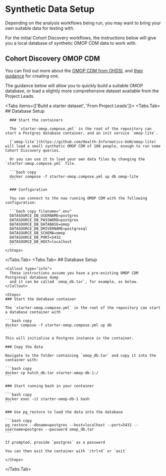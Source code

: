 
# Synthetic Data Setup

Depending on the analysis workflows being run, you may want to bring your own suitable data for testing with.

For the initial Cohort Discovery workflows, the instructions below will give you a local database of synthetic OMOP CDM data to work with.

## Cohort Discovery OMOP CDM

You can find out more about the [OMOP CDM from OHDSI](https://www.ohdsi.org/data-standardization/), and [their guidance](https://github.com/OHDSI/Vocabulary-v5.0/wiki/General-Structure,-Download-and-Use) for creating one.

The guidance below will allow you to quickly build a suitable OMOP database, or load a slightly more comprehensive dataset available from the Project Leads.

<Tabs items={['Build a starter dataset', 'From Project Leads']}>
  <Tabs.Tab>
    ## Database Setup
    <Steps>

      ### Start the containers

      The `starter-omop.compose.yml` in the root of the repository can start a Postgres database container, and an init service `omop-lite`.

      [`omop-lite`](https://github.com/Health-Informatics-UoN/omop-lite) will load a small synthetic OMOP CDM of 100 people, enough to run some Cohort Discovery queries.

      Or you can use it to load your own data files by changing the `starter-omop.compose.yml` file.

      ```bash copy
      docker compose -f starter-omop.compose.yml up db omop-lite
      ```

      ### Configuration

      You can connect to the now running OMOP CDM with the following configuration:

      ```bash copy filename=".env" 
      DATASOURCE_DB_USERNAME=postgres
      DATASOURCE_DB_PASSWORD=postgres
      DATASOURCE_DB_DATABASE=omop
      DATASOURCE_DB_DRIVERNAME=postgresql
      DATASOURCE_DB_SCHEMA=omop
      DATASOURCE_DB_PORT=5432
      DATASOURCE_DB_HOST=localhost
      ```    
    </Steps>
    

  </Tabs.Tab>
  <Tabs.Tab>
    ## Database Setup

    <Callout type="info">
      These instructions assume you have a pre-existing OMOP CDM Postgresql database dump
      and it can be called `omop_db.tar`, for example, as below.
    </Callout>

    <Steps>
    ### Start the database container

    The `starter-omop.compose.yml` in the root of the repository can start a database container with

    ```bash copy
    docker compose -f starter-omop.compose.yml up db
    ```

    This will initialise a Postgres instance in the container.

    ### Copy the data

    Navigate to the folder containing `omop_db.tar` and copy it into the container with:

    ```bash copy
    docker cp hutch_db.tar starter-omop-db-1:/
    ```

    ### Start running bash in your container

    ```bash copy
    docker exec -it starter-omop-db-1 bash
    ```

    ### Use pg_restore to load the data into the database

    ```bash copy
    pg_restore --dbname=postgres --host=localhost --port=5432 --username=postgres --password omop_db.tar
    ```

    If prompted, provide `postgres` as a password

    You can then exit the container with `ctrl+d` or `exit`

    </Steps>

  </Tabs.Tab>
</Tabs>


